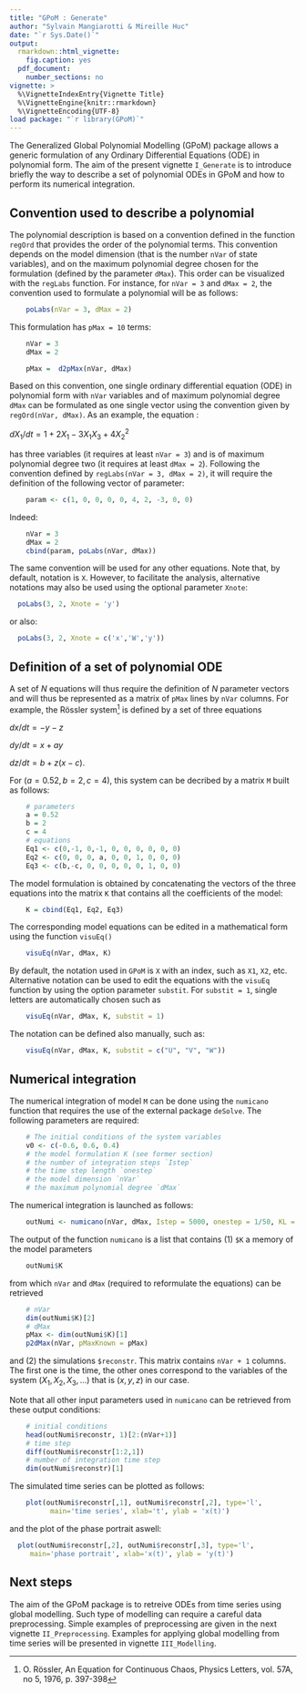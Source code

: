 ---
title: "GPoM : Generate"
author: "Sylvain Mangiarotti & Mireille Huc"
date: "`r Sys.Date()`"
output:
  rmarkdown::html_vignette:
    fig.caption: yes
  pdf_document:
    number_sections: no
vignette: >
  %\VignetteIndexEntry{Vignette Title}
  %\VignetteEngine{knitr::rmarkdown}
  %\VignetteEncoding{UTF-8}
load package: "`r library(GPoM)`"
---

The Generalized Global Polynomial Modelling (GPoM)
package allows a generic
formulation of any Ordinary Differential Equations (ODE)
in polynomial form. The aim of the present vignette
`I_Generate` is to introduce briefly the way to describe
a set of polynomial ODEs in GPoM and how to perform
its numerical integration.


## Convention used to describe a polynomial

The polynomial description is based on a convention defined
in the function `regOrd` that provides the order of the polynomial
terms.
This convention depends on the model dimension (that is the number
`nVar` of state variables), and on the maximum polynomial degree
chosen for the formulation (defined by the parameter `dMax`).
This order can be visualized with the `regLabs` function.
For instance, for `nVar = 3` and `dMax = 2`, the convention used
to formulate a polynomial will be as follows:


```{r}
    poLabs(nVar = 3, dMax = 2)
```

This formulation has `pMax = 10` terms:

```{r, echo=FALSE}
    nVar = 3
    dMax = 2
```
```{r}
    pMax =  d2pMax(nVar, dMax)
```
Based on this convention, one single ordinary differential equation (ODE) in polynomial
form with `nVar` variables and of maximum polynomial degree `dMax` can be formulated
as one single vector using the convention given by `regOrd(nVar, dMax)`.
As an example, the equation :

$dX_1/dt = 1 + 2 X_1 - 3 X_1X_3 + 4 X_2^2$

has three variables (it requires at least `nVar = 3`) and is of maximum polynomial
degree two (it requires at least `dMax = 2`).
Following the convention defined by `regLabs(nVar = 3, dMax = 2)`,
it will require the definition of the following vector of parameter:

```{r}
    param <- c(1, 0, 0, 0, 0, 4, 2, -3, 0, 0)
```

Indeed:
```{r}
    nVar = 3
    dMax = 2
    cbind(param, poLabs(nVar, dMax))
```
The same convention will be used for any other equations.
Note that, by default, notation is `X`.
However, to facilitate the analysis, alternative notations may
also be used using the optional parameter `Xnote`:

```{r}
  poLabs(3, 2, Xnote = 'y')
```

or also:

```{r}
  poLabs(3, 2, Xnote = c('x','W','y'))
```


## Definition of a set of polynomial ODE

A set of $N$ equations will thus require the definition 
of $N$ parameter vectors and will thus be represented
as a matrix of `pMax` lines by `nVar` columns.
For example, the Rössler system^[O. Rössler, An Equation for Continuous Chaos,
Physics Letters, vol. 57A, no 5, 1976, p. 397-398]
is defined by a set of three equations


  $dx/dt = - y - z$

  $dy/dt = x + a y$

  $dz/dt = b + z (x - c)$.


For $(a = 0.52, b = 2, c = 4)$, this system can be decribed
by a matrix `M` built as follows:
```{r}
    # parameters
    a = 0.52
    b = 2
    c = 4
    # equations
    Eq1 <- c(0,-1, 0,-1, 0, 0, 0, 0, 0, 0)
    Eq2 <- c(0, 0, 0, a, 0, 0, 1, 0, 0, 0)
    Eq3 <- c(b,-c, 0, 0, 0, 0, 0, 1, 0, 0)
```
The model formulation is obtained by concatenating the vectors of
the three equations into the matrix `K` that contains all the
coefficients of the model:

```{r}
    K = cbind(Eq1, Eq2, Eq3)
```

The corresponding model equations can be edited in a mathematical
form using the function `visuEq()`

```{r}
    visuEq(nVar, dMax, K)
```

By default, the notation used in `GPoM` is `X` with an index,
such as `X1`, `X2`, etc.
Alternative notation can be used to edit the equations with 
the `visuEq` function by using the option parameter `substit`.
For `substit = 1`, single letters are automatically chosen
such as

```{r}
    visuEq(nVar, dMax, K, substit = 1)
```

The notation can be defined also manually, such as:

```{r, eval=TRUE}
    visuEq(nVar, dMax, K, substit = c("U", "V", "W"))
```

## Numerical integration

The numerical integration of model `M` can be done using
the `numicano` function that requires the use of the external
package `deSolve`.
The following parameters are required:

```{r}
    # The initial conditions of the system variables
    v0 <- c(-0.6, 0.6, 0.4)
    # the model formulation K (see former section)
    # the number of integration steps `Istep`
    # the time step length `onestep`
    # the model dimension `nVar`
    # the maximum polynomial degree `dMax`
```
    
The numerical integration is launched as follows:

```{r}
    outNumi <- numicano(nVar, dMax, Istep = 5000, onestep = 1/50, KL = K, v0 = v0)
```

The output of the function `numicano` is a list that contains
(1) `$K` a memory of the model parameters

```{r, eval=FALSE}
    outNumi$K
```
    
from which `nVar` and `dMax` (required to reformulate the equations)
can be retrieved

```{r, eval = FALSE}
    # nVar
    dim(outNumi$K)[2]
    # dMax
    pMax <- dim(outNumi$K)[1]
    p2dMax(nVar, pMaxKnown = pMax)
```

and (2) the simulations `$reconstr`.
This matrix contains `nVar + 1` columns.
The first one is the time, the other ones correspond
to the variables of the system $(X_1, X_2, X_3, ...)$
that is $(x,y,z)$ in our case.

Note that all other input parameters used in `numicano`
can be retrieved from these output conditions:

```{r, eval=FALSE}    
    # initial conditions
    head(outNumi$reconstr, 1)[2:(nVar+1)]
    # time step
    diff(outNumi$reconstr[1:2,1])
    # number of integration time step
    dim(outNumi$reconstr)[1]
```

The simulated time series can be plotted as follows:

```{r, fig.show='hold', fig.align='center'}    
    plot(outNumi$reconstr[,1], outNumi$reconstr[,2], type='l',
          main='time series', xlab='t', ylab = 'x(t)')
```

and the plot of the phase portrait aswell:

```{r, fig.show='hold', fig.align='center'}  

  plot(outNumi$reconstr[,2], outNumi$reconstr[,3], type='l',
     main='phase portrait', xlab='x(t)', ylab = 'y(t)')
```

## Next steps

The aim of the GPoM package is to retreive ODEs from
time series using global modelling. Such type of modelling
can require a careful data preprocessing.
Simple examples of preprocessing are given in the next
vignette `II_Preprocessing`.
Examples for applying global modelling from time series
will be presented in vignette `III_Modelling`.
